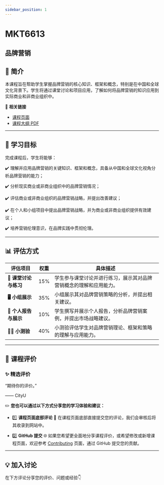 ```yaml
---
sidebar_position: 1
---
```


# MKT6613
## 品牌营销

## **📘 简介**
本课程旨在帮助学生掌握品牌营销的核心知识、框架和概念，特别是在中国和全球文化背景下。学生将通过课堂讨论和项目应用，了解如何将品牌营销的知识应用到实际商业和非商业组织中。

🔗 **相关链接**
- [课程页面](https://www.cityu.edu.hk/catalogue/pg/202425/course/MKT6613.htm)
- [课程大纲 PDF](https://www.cityu.edu.hk/catalogue/pg/202425/course/MKT6613.pdf)

---

## **🎯 学习目标**

完成课程后，学生将能够：

✔️ 理解并应用品牌营销的关键知识、框架和概念，具备从中国和全球文化视角分析品牌营销的能力；

✔️ 分析现实商业或非商业组织中的品牌营销情况；

✔️ 评估商业或非商业组织的品牌营销战略，并提出改善建议；

✔️ 在个人和小组项目中提出品牌营销战略，并为商业或非商业组织提供有效建议；

✔️ 培养营销伦理意识，在品牌实践中贯彻伦理。

---

## **📊 评估方式**

| **评估项目**          | **权重** | **具体描述**                                                                                       |
|----------------------|---------|---------------------------------------------------------------------------------------------------|
| **📝 课堂讨论与练习**   | 15%     | 学生参与课堂讨论并进行练习，展示其对品牌营销概念的理解和应用能力。                               |
| **🖥️ 小组展示**        | 35%     | 小组展示其对品牌营销策略的分析，并提出相关建议。                                                   |
| **📄 个人报告与展示**   | 10%     | 学生撰写并展示个人报告，分析品牌营销案例，并提出市场战略建议。                                     |
| **🧑‍💻 小测验**         | 40%     | 小测验评估学生对品牌营销理论、框架和策略的理解与应用能力。                                           |

---

## **💬 课程评价**

### ✨ **精选评价**
<div className={commentStyles.commentBox}>
    <p className={commentStyles.commentText}>
        “期待你的评价。”
    </p>
    <p className={commentStyles.commentAuthor}>—— CityU</p>
</div>

✏️ **您也可以通过以下方式分享您的学习体验和建议：**

- 1️⃣ **课程页面底部评论**
💬 在课程页面底部直接提交您的评论，我们会审核后将其收录到网站中。

- 2️⃣ **GitHub 提交**
🌐 如果您希望更全面地分享课程评价，或希望修改或新增课程页面，欢迎参考 [Contributing](https://penjc.github.io/CityU/contributing) 页面，通过 GitHub 提交您的贡献。

---

## **💡 加入讨论**

在下方评论分享您的评价、问题或经验👇
<Utterances />